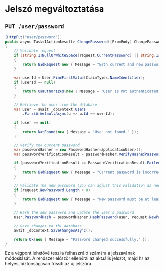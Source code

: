 # Jelszó megváltoztatása

## `PUT /user/password`
```csharp
[HttpPut("user/password")]
public async Task<IActionResult> ChangePassword([FromBody] ChangePasswordRequest request)
{
    // Validate request
    if (string.IsNullOrWhiteSpace(request.CurrentPassword) || string.IsNullOrWhiteSpace(request.NewPassword))
    {
        return BadRequest(new { Message = "Both current and new passwords are required." });
    }

    var userId = User.FindFirstValue(ClaimTypes.NameIdentifier);
    if (userId == null)
    {
        return Unauthorized(new { Message = "User is not authenticated." });
    }

    // Retrieve the user from the database
    var user = await _dbContext.Users
        .FirstOrDefaultAsync(u => u.Id == userId);

    if (user == null)
    {
        return NotFound(new { Message = "User not found." });
    }

    // Verify the current password
    var passwordHasher = new PasswordHasher<ApplicationUser>();
    var passwordVerificationResult = passwordHasher.VerifyHashedPassword(user, user.PasswordHash, request.CurrentPassword);

    if (passwordVerificationResult == PasswordVerificationResult.Failed)
    {
        return BadRequest(new { Message = "Current password is incorrect." });
    }

    // Validate the new password (you can adjust this validation as needed)
    if (request.NewPassword.Length < 8)
    {
        return BadRequest(new { Message = "New password must be at least 8 characters long." });
    }

    // Hash the new password and update the user's password
    user.PasswordHash = passwordHasher.HashPassword(user, request.NewPassword);

    // Save changes to the database
    await _dbContext.SaveChangesAsync();

    return Ok(new { Message = "Password changed successfully." });
}
```

Ez a végpont lehetővé teszi a felhasználó számára a jelszavának módosítását. A rendszer először ellenőrzi az aktuális jelszót, majd ha az helyes, biztonságosan frissíti az új jelszóra.
